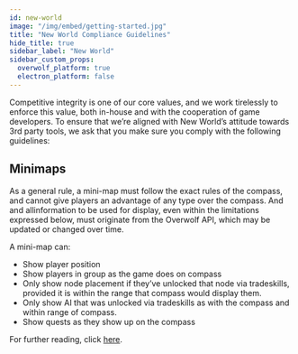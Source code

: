 ```yaml
---
id: new-world
image: "/img/embed/getting-started.jpg"
title: "New World Compliance Guidelines"
hide_title: true
sidebar_label: "New World"
sidebar_custom_props:
  overwolf_platform: true
  electron_platform: false
---
```


<GameInfo gameID={21816} showCompliance={false} showDocs={true}/>

Competitive integrity is one of our core values, and we work tirelessly to enforce this value, both in-house and with the cooperation of game developers.
To ensure that we’re aligned with New World’s attitude towards 3rd party tools, we ask that you make sure you comply with the following guidelines:

## Minimaps

As a general rule, a mini-map must follow the exact rules of the compass, and cannot give players an advantage of any type over the compass.
And and allinformation to be used for display, even within the limitations expressed below, must originate from the Overwolf API, which may be updated or changed over time.

A mini-map can:
* Show player position
* Show players in group as the game does on compass
* Only show node placement if they’ve unlocked that node via tradeskills, provided it is within the range that compass would display them.
* Only show AI that was unlocked via tradeskills as with the compass and within range of compass.
* Show quests as they show up on the compass

For further reading, click [here](https://forums.newworld.com/t/dev-blog-mini-map/535888).